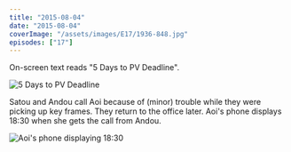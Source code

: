 ```yaml
---
title: "2015-08-04"
date: "2015-08-04"
coverImage: "/assets/images/E17/1936-848.jpg"
episodes: ["17"]
---
```


On-screen text reads "5 Days to PV Deadline".

![5 Days to PV Deadline](/assets/images/E17/1726-147.jpg)

Satou and Andou call Aoi because of (minor) trouble while they were picking up key frames. They return to the office later. Aoi's phone displays 18:30 when she gets the call from Andou.

![Aoi's phone displaying 18:30](/assets/images/E17/1845-148.jpg)
